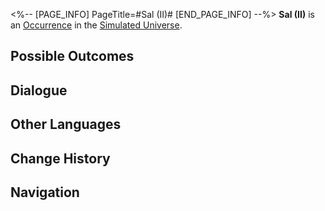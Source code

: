 <%-- [PAGE_INFO]
PageTitle=#Sal (II)#
[END_PAGE_INFO] --%>
{{Stub}}
{{Simulated Universe Event Infobox
|id            = 11901-1
|title         = 
|image         = Occurrence Twins.png
|domains_su    = Unknown
|domains_swarm = Unknown
|domains_gng   = Unknown
|domains_du    = 
|domains_und   = Unknown
|requirements  = 
|prev          = 
|next          = 
|characters    = 
|factions      = 
|order         = 083
|order_du      = 
}}
'''Sal (II)''' is an [[Simulated Universe/Occurrence|Occurrence]] in the [[Simulated Universe]].

==Possible Outcomes==
{{Possible Outcomes
|choice_1 = Mix the two personalities together.
|result_1 = Switch to Leo's personality and obtain 1 random Curio.
|path_1   = Nihility
|modes_1  = swarm

|choice_2 = Let Leo out.
|result_2 = Switch to Leo's personality and obtain 3 random Curio(s) of 1- to 2-star rarity.
|modes_2  = 

|choice_3 = Pick Sal.
|result_3 = Obtain 2 Curio(s) of 1- to 2-star rarity, and all characters lose HP equal to 20% of their current HP.
|modes_3  = 

|choice_4 = Pick Sal.
|result_4 = Obtain 1 Curio, and all characters lose HP equal to 20% of their current HP.

|choice_5 = Let Leo out.
|result_5 = Reset Sal and Leo's personalities.

}}
<!--
==Gameplay Notes==
* 
-->
==Dialogue==
{{Dialogue Start}}
:{{tx}}
{{Dialogue End}}

==Other Languages==
{{Other Languages
|en   = Sal (II)
|zhs  = 萨里（其二）
|zht  = 薩李（其二）
|ja   = サリ（その2）
|ko   = 살 (2)
|es   = Sal (II)
|fr   = Sal (II)
|ru   = Сал II
|th   = Sal (2)
|vi   = Sal (2)
|de   = Sal (Teil 2)
|id   = Sal (2)
|pt   = Sal (II)
}}

==Change History==
{{Change History|1.0}}

==Navigation==
{{Occurrence Navbox}}